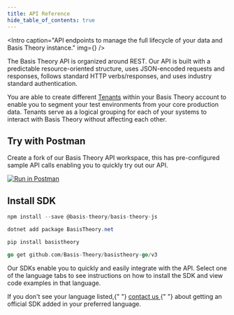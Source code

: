 ```yaml
---
title: API Reference
hide_table_of_contents: true
---
```






<Intro 
  caption="API endpoints to manage the full lifecycle of your data and Basis Theory instance."
  img={<Image />} 
/>

The Basis Theory API is organized around REST. Our API is built with a predictable resource-oriented structure, uses JSON-encoded requests and responses, follows standard HTTP verbs/responses, and uses industry standard authentication.

You are able to create different [Tenants](/docs/api/tenants) within your Basis Theory account to enable you to segment your test environments from your core production data. Tenants serve as a logical grouping for each of your systems to interact with Basis Theory without affecting each other.

## Try with Postman

Create a fork of our Basis Theory API workspace, this has pre-configured sample API calls enabling you to quickly try out our API.

[![Run in Postman](https://run.pstmn.io/button.svg)](https://app.getpostman.com/run-collection/14036973-bd016246-4d82-4753-82a0-e75a07d167c9?action=collection%2Ffork&collection-url=entityId%3D14036973-bd016246-4d82-4753-82a0-e75a07d167c9%26entityType%3Dcollection%26workspaceId%3Dcca928dd-d01d-4c7d-9002-84d5f2b33a63)

## Install SDK

<Tabs className="bt-tabs" groupId="languages">
  <TabItem value="javascript" label="JavaScript">

```javascript showLineNumbers
npm install --save @basis-theory/basis-theory-js
```

  </TabItem>
  <TabItem value="csharp" label="C#">

```csharp showLineNumbers
dotnet add package BasisTheory.net
```

  </TabItem>
  <TabItem value="python" label="Python">

```python showLineNumbers
pip install basistheory
```

  </TabItem>
  <TabItem value="go" label="Go">

```go showLineNumbers
go get github.com/Basis-Theory/basistheory-go/v3
```

  </TabItem>
</Tabs>

Our SDKs enable you to quickly and easily integrate with the API. Select one of the language tabs to see instructions on how to install the SDK and view code examples in that language.

<Alert>
  If you don't see your language listed,{" "}
  <a href="mailto:support@basistheory.com?subject=API%20SDK%20Language%20Support">
    contact us
  </a>{" "}
  about getting an official SDK added in your preferred language.
</Alert>
